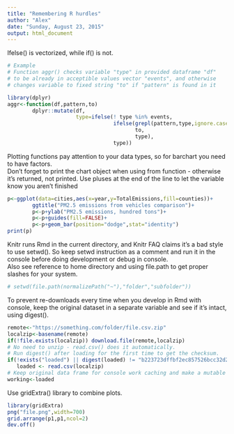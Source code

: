 ```yaml
---
title: "Remembering R hurdles"
author: "Alex"
date: "Sunday, August 23, 2015"
output: html_document
---
```


Ifelse() is vectorized, while if() is not.

```r
# Example
# Function aggr() checks variable "type" in provided dataframe "df"
# to be already in acceptible values vector "events", and otherwise
# changes variable to fixed string "to" if "pattern" is found in it

library(dplyr)
aggr<-function(df,pattern,to)
        dplyr::mutate(df,
                      type=ifelse(! type %in% events,
                                  ifelse(grepl(pattern,type,ignore.case=TRUE),
                                         to,
                                         type),
                                  type))

```

Plotting functions pay attention to your data types, so for barchart you
need to have factors.  
Don't forget to print the chart object when using from function - otherwise
it's returned, not printed.
Use pluses at the end of the line to let the variable know you aren't finished

```r
p<-ggplot(data=cities,aes(x=year,y=TotalEmissions,fill=counties))+
        ggtitle("PM2.5 emissions from vehicles comparison")+
        p<-p+ylab("PM2.5 emissions, hundred tons")+
        p<-p+guides(fill=FALSE)+
        p<-p+geom_bar(position="dodge",stat="identity")
print(p)
```

Knitr runs Rmd in the current directory, and Knitr FAQ claims it's a bad style
to use setwd(). So keep setwd instruction as a comment and run it in the console
before doing development or debug in console.  
Also see reference to home directory and using file.path to get proper slashes
for your system.

```r
# setwd(file.path(normalizePath("~"),"folder","subfolder"))
```

To prevent re-downloads every time when you develop in Rmd with console,
keep the original dataset in a separate variable and see if it's intact,
using digest().

```r
remote<-"https://something.com/folder/file.csv.zip"
localzip<-basename(remote)
if(!file.exists(localzip)) download.file(remote,localzip)
# No need to unzip - read.csv() does it automatically.
# Run digest() after loading for the first time to get the checksum.
if(!exists("loaded") || digest(loaded) != "b223723dffbf2ec857526bcc32d2a31d")
   loaded <- read.csv(localzip)
# Keep original data frame for console work caching and make a mutable copy
working<-loaded
````

Use gridExtra() library to combine plots.
```r
library(gridExtra)
png("file.png",width=700)
grid.arrange(p1,p1,ncol=2)
dev.off()
```
